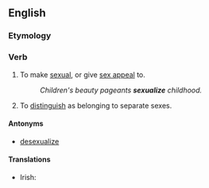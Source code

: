 ==English==

===Etymology===
{{suffix|sexual|ize|lang=en}}

===Verb===
{{en-verb|sexualiz}}

# {{lb|en|transitive}} To make [[sexual]], or give [[sex appeal]] to.
#: ''Children's beauty pageants '''sexualize''' childhood.''
# {{lb|en|biology|transitive}} To [[distinguish]] as belonging to separate sexes.

====Antonyms====
* [[desexualize]]

====Translations====
{{trans-top|to make sexual}}
* Irish: {{t|ga|gnéasaigh}}
{{trans-mid}}
{{trans-bottom}}